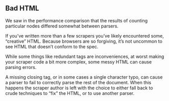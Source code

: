 ## Bad HTML

We saw in the performance comparison that the results of counting particular nodes differed somewhat between parsers.

If you've written more than a few scrapers you've likely encountered some, "creative" HTML.
Because browsers are so forgiving, it's not uncommon to see HTML that doesn't conform to the spec.

While some things like redundant tags are inconveniences, at worst making your scraper code a bit more complex, some messy HTML can cause parsing errors.

A missing closing tag, or in some cases a single character typo, can cause a parser to fail to correctly parse the rest of the document.
When this happens the scraper author is left with the choice to either fall back to crude techniques to "fix" the HTML, or to use another parser.

